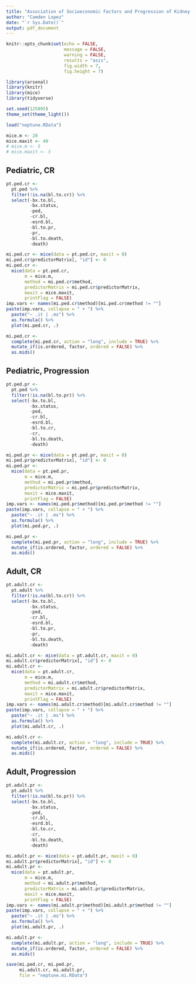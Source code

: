 ```yaml
---
title: "Association of Socioeconomic Factors and Progression of Kidney Disease: Imputation"
author: "Camden Lopez"
date: "`r Sys.Date()`"
output: pdf_document
---
```


```r
knitr::opts_chunk$set(echo = FALSE,
                      message = FALSE,
                      warning = FALSE,
                      results = "asis",
                      fig.width = 7,
                      fig.height = 7)

library(arsenal)
library(knitr)
library(mice)
library(tidyverse)

set.seed(125895)
theme_set(theme_light())

load("neptune.RData")

mice.m <- 20
mice.maxit <- 40
# mice.m <- 5
# mice.maxit <- 5
```

## Pediatric, CR

```r
pt.ped.cr <-
  pt.ped %>%
  filter(!is.na(bl.to.cr)) %>%
  select(-bx.to.bl,
         -bx.status,
         -ped,
         -cr.bl,
         -esrd.bl,
         -bl.to.pr,
         -pr,
         -bl.to.death,
         -death)

mi.ped.cr <- mice(data = pt.ped.cr, maxit = 0)
mi.ped.cr$predictorMatrix[, "id"] <- 0
mi.ped.cr <-
  mice(data = pt.ped.cr,
       m = mice.m,
       method = mi.ped.cr$method,
       predictorMatrix = mi.ped.cr$predictorMatrix,
       maxit = mice.maxit,
       printFlag = FALSE)
imp.vars <- names(mi.ped.cr$method)[mi.ped.cr$method != ""]
paste(imp.vars, collapse = " + ") %>%
  paste("~ .it | .ms") %>%
  as.formula() %>%
  plot(mi.ped.cr, .)

mi.ped.cr <-
  complete(mi.ped.cr, action = "long", include = TRUE) %>%
  mutate_if(is.ordered, factor, ordered = FALSE) %>%
  as.mids()
```

## Pediatric, Progression

```r
pt.ped.pr <-
  pt.ped %>%
  filter(!is.na(bl.to.pr)) %>%
  select(-bx.to.bl,
         -bx.status,
         -ped,
         -cr.bl,
         -esrd.bl,
         -bl.to.cr,
         -cr,
         -bl.to.death,
         -death)

mi.ped.pr <- mice(data = pt.ped.pr, maxit = 0)
mi.ped.pr$predictorMatrix[, "id"] <- 0
mi.ped.pr <-
  mice(data = pt.ped.pr,
       m = mice.m,
       method = mi.ped.pr$method,
       predictorMatrix = mi.ped.pr$predictorMatrix,
       maxit = mice.maxit,
       printFlag = FALSE)
imp.vars <- names(mi.ped.pr$method)[mi.ped.pr$method != ""]
paste(imp.vars, collapse = " + ") %>%
  paste("~ .it | .ms") %>%
  as.formula() %>%
  plot(mi.ped.pr, .)

mi.ped.pr <-
  complete(mi.ped.pr, action = "long", include = TRUE) %>%
  mutate_if(is.ordered, factor, ordered = FALSE) %>%
  as.mids()
```

## Adult, CR

```r
pt.adult.cr <-
  pt.adult %>%
  filter(!is.na(bl.to.cr)) %>%
  select(-bx.to.bl,
         -bx.status,
         -ped,
         -cr.bl,
         -esrd.bl,
         -bl.to.pr,
         -pr,
         -bl.to.death,
         -death)

mi.adult.cr <- mice(data = pt.adult.cr, maxit = 0)
mi.adult.cr$predictorMatrix[, "id"] <- 0
mi.adult.cr <-
  mice(data = pt.adult.cr,
       m = mice.m,
       method = mi.adult.cr$method,
       predictorMatrix = mi.adult.cr$predictorMatrix,
       maxit = mice.maxit,
       printFlag = FALSE)
imp.vars <- names(mi.adult.cr$method)[mi.adult.cr$method != ""]
paste(imp.vars, collapse = " + ") %>%
  paste("~ .it | .ms") %>%
  as.formula() %>%
  plot(mi.adult.cr, .)

mi.adult.cr <-
  complete(mi.adult.cr, action = "long", include = TRUE) %>%
  mutate_if(is.ordered, factor, ordered = FALSE) %>%
  as.mids()
```

## Adult, Progression

```r
pt.adult.pr <-
  pt.adult %>%
  filter(!is.na(bl.to.pr)) %>%
  select(-bx.to.bl,
         -bx.status,
         -ped,
         -cr.bl,
         -esrd.bl,
         -bl.to.cr,
         -cr,
         -bl.to.death,
         -death)

mi.adult.pr <- mice(data = pt.adult.pr, maxit = 0)
mi.adult.pr$predictorMatrix[, "id"] <- 0
mi.adult.pr <-
  mice(data = pt.adult.pr,
       m = mice.m,
       method = mi.adult.pr$method,
       predictorMatrix = mi.adult.pr$predictorMatrix,
       maxit = mice.maxit,
       printFlag = FALSE)
imp.vars <- names(mi.adult.pr$method)[mi.adult.pr$method != ""]
paste(imp.vars, collapse = " + ") %>%
  paste("~ .it | .ms") %>%
  as.formula() %>%
  plot(mi.adult.pr, .)

mi.adult.pr <-
  complete(mi.adult.pr, action = "long", include = TRUE) %>%
  mutate_if(is.ordered, factor, ordered = FALSE) %>%
  as.mids()
```

```r
save(mi.ped.cr, mi.ped.pr,
     mi.adult.cr, mi.adult.pr,
     file = "neptune.mi.RData")
```
